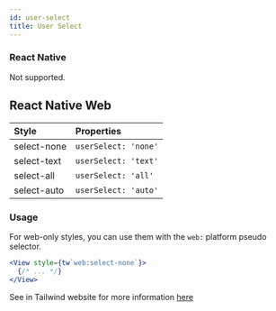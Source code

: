 ```yaml
---
id: user-select
title: User Select
---
```


### React Native

Not supported.

## React Native Web

| Style       | Properties           |
| :---------- | :------------------- |
| select-none | `userSelect: 'none'` |
| select-text | `userSelect: 'text'` |
| select-all  | `userSelect: 'all'`  |
| select-auto | `userSelect: 'auto'` |

### Usage

For web-only styles, you can use them with the `web:` platform pseudo selector.

<!-- prettier-ignore-start -->
```jsx
<View style={tw`web:select-none`}>
  {/* ... */}
</View>
```
<!-- prettier-ignore-end -->

See in Tailwind website for more information [here](https://tailwindcss.com/docs/cursor)
